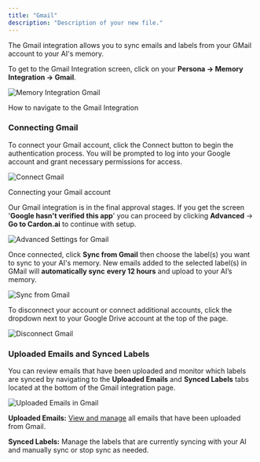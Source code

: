 ```yaml
---
title: "Gmail"
description: "Description of your new file."
---
```


The Gmail integration allows you to sync emails and labels from your GMail account to your AI's memory.

To get to the Gmail Integration screen, click on your **Persona -> Memory Integration -> Gmail**.

<img
  className="block dark:hidden"
  src="/images/gmail-1.gif"
  alt="Memory Integration Gmail"
/>


How to navigate to the Gmail Integration

### Connecting Gmail

To connect your Gmail account, click the Connect button to begin the authentication process. You will be prompted to log into your Google account and grant necessary permissions for access.

<img
  className="block dark:hidden"
  src="/images/gmail-2.png"
  alt="Connect Gmail"
/>


Connecting your Gmail account

Our Gmail integration is in the final approval stages. If you get the screen '**Google hasn't verified this app**' you can proceed by clicking **Advanced** -> **Go to Cardon.ai** to continue with setup.

<img
  className="block dark:hidden"
  src="/images/gmail-3.gif"
  alt="Advanced Settings for Gmail"
/>


Once connected, click **Sync from Gmail** then choose the label(s) you want to sync to your AI's memory. New emails added to the selected label(s) in GMail will **automatically sync** **every 12 hours** and upload to your AI’s memory.

<img
  className="block dark:hidden"
  src="/images/gmail-4.gif"
  alt="Sync from Gmail"
/>

To disconnect your account or connect additional accounts, click the dropdown next to your Google Drive account at the top of the page.

<img
  className="block dark:hidden"
  src="/images/gmail-5.gif"
  alt="Disconnect Gmail"
/>

### Uploaded Emails and Synced Labels

You can review emails that have been uploaded and monitor which labels are synced by navigating to the **Uploaded Emails** and **Synced Labels** tabs located at the bottom of the Gmail integration page.

<img
  className="block dark:hidden"
  src="/images/gmail-6.png"
  alt="Uploaded Emails in Gmail"
/>

**Uploaded Emails:** [View and manage](/o/nbVBaUyixnBYw8JgeVIt/s/dbMN7r709l6jIY1z4OHN/training-your-ai/memory-upload/managing-uploaded-data) all emails that have been uploaded from Gmail.

**Synced Labels:** Manage the labels that are currently syncing with your AI and manually sync or stop sync as needed.
